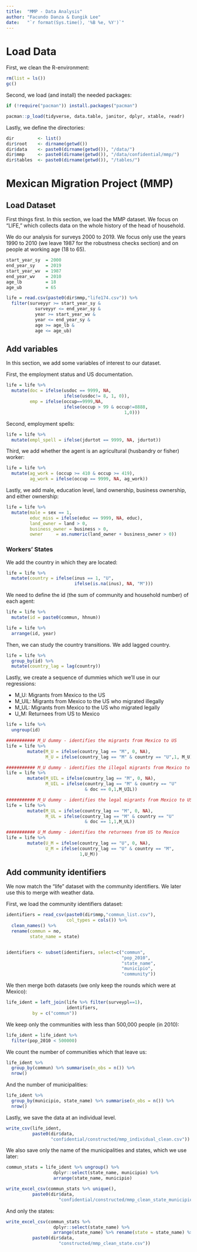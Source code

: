 ```yaml
---
title:  "MMP - Data Analysis"
author: "Facundo Danza & Eungik Lee"
date:   "`r format(Sys.time(), '%B %e, %Y')`"
---
```


# Load Data

First, we clean the R-environment:
```r
rm(list = ls())
gc()
```

Second, we load (and install) the needed packages:
```r
if (!require("pacman")) install.packages("pacman")

pacman::p_load(tidyverse, data.table, janitor, dplyr, xtable, readr)
```


Lastly, we define the directories:
```r
dir         <- list()
dir$root    <- dirname(getwd())
dir$data    <- paste0(dirname(getwd()), "/data/")
dir$mmp     <- paste0(dirname(getwd()), "/data/confidential/mmp/")
dir$tables  <- paste0(dirname(getwd()), "/tables/")
```



# Mexican Migration Project (MMP) 

## Load Dataset

First things first. In this section, we load the MMP dataset. We focus on "LIFE," which collects data on the whole history of the head of household.

We do our analysis for surveys 2000 to 2019. We focus only use the years 1990 to 2010 (we leave 1987 for the robustness checks section) and on people at working age (18 to 65).
```r
start_year_sy  = 2000
end_year_sy    = 2019
start_year_wv  = 1987 
end_year_wv    = 2010
age_lb         = 18
age_ub         = 65

life = read.csv(paste0(dir$mmp,"life174.csv")) %>% 
  filter(surveyyr >= start_year_sy &
           surveyyr <= end_year_sy & 
           year >= start_year_wv & 
           year <= end_year_sy & 
           age >= age_lb &
           age <= age_ub)
```


## Add variables

In this section, we add some variables of interest to our dataset. 

First, the employment status and US documentation. 
```r
life = life %>%
  mutate(doc = ifelse(usdoc == 9999, NA, 
                      ifelse(usdoc!= 8, 1, 0)),
         emp = ifelse(occup==9999,NA, 
                      ifelse(occup > 99 & occup!=8888, 
                                             1,0)))
``` 

Second, employment spells:
```r
life = life %>%
  mutate(empl_spell = ifelse(jdurtot == 9999, NA, jdurtot))
```

Third, we add whether the agent is an agricultural (husbandry or fisher) worker:
```r
life = life %>%
  mutate(ag_work = (occup >= 410 & occup >= 419),
         ag_work = ifelse(occup == 9999, NA, ag_work))
```

Lastly, we add male, education level, land ownership, business ownership, and either ownership:
```r
life = life %>% 
  mutate(male = sex == 1, 
         educ_miss = ifelse(educ == 9999, NA, educ), 
         land_owner = land > 0,
         business_owner = business > 0,
         owner     = as.numeric(land_owner + business_owner > 0))
```


### Workers' States

We add the country in which they are located:
```r
life = life %>% 
  mutate(country = ifelse(inus == 1, "U", 
                          ifelse(is.na(inus), NA, "M")))
```

We need to define the id (the sum of community and household number) of each agent:
```r
life = life %>%
  mutate(id = paste0(commun, hhnum)) 

life = life %>% 
  arrange(id, year)
```

Then, we can study the country transitions. We add lagged country.
```r
life = life %>%
  group_by(id) %>%
  mutate(country_lag = lag(country))
```

Lastly, we create a sequence of dummies which we'll use in our regressions:

- M_U:    Migrants from Mexico to the US
- M_UIL:  Migrants from Mexico to the US who migrated illegally
- M_UL:   Migrants from Mexico to the US who migrated legally 
- U_M:    Returnees from US to Mexico

```r
life = life %>% 
  ungroup(id)

########### M_U dummy - identifies the migrants from Mexico to US
life = life %>%
        mutate(M_U = ifelse(country_lag == "M", 0, NA),
               M_U = ifelse(country_lag == "M" & country == "U",1, M_U))

########### M_U dummy - identifies the illegal migrants from Mexico to US
life = life %>%
        mutate(M_UIL = ifelse(country_lag == "M", 0, NA),
               M_UIL = ifelse(country_lag == "M" & country == "U" 
                              & doc == 0,1,M_UIL))

########### M_U dummy - identifies the legal migrants from Mexico to US
life = life %>%
        mutate(M_UL = ifelse(country_lag == "M", 0, NA),
               M_UL = ifelse(country_lag == "M" & country == "U" 
                              & doc == 1,1,M_UL))

########### U_M dummy - identifies the returnees from US to Mexico
life = life %>%
        mutate(U_M = ifelse(country_lag == "U", 0, NA),
               U_M = ifelse(country_lag == "U" & country == "M",
                            1,U_M))
```


## Add community identifiers

We now match the "life" dataset with the community identifiers. We later use this to merge with weather data.

First, we load the community identifiers dataset:
```r
identifiers = read_csv(paste0(dir$mmp,"commun_list.csv"), 
                       col_types = cols()) %>%
  clean_names() %>%
  rename(commun = no,
         state_name = state)


identifiers <- subset(identifiers, select=c("commun", 
                                            "pop_2010", 
                                            "state_name", 
                                            "municipio", 
                                            "community"))

```

We then merge both datasets (we only keep the rounds which were at Mexico):
```r
life_ident = left_join(life %>% filter(surveypl==1), 
                       identifiers,
          by = c("commun"))
```

We keep only the communities with less than 500,000 people (in 2010):
```r
life_ident = life_ident %>%
  filter(pop_2010 < 500000)
```

We count the number of communities which that leave us:
```r
life_ident %>%
  group_by(commun) %>% summarise(n_obs = n()) %>%
  nrow()
```

And the number of municipalities:
```r
life_ident %>%
  group_by(municipio, state_name) %>% summarise(n_obs = n()) %>%
  nrow()
```

Lastly, we save the data at an individual level.
```r
write_csv(life_ident, 
          paste0(dir$data,
                 "confidential/constructed/mmp_individual_clean.csv"))
```

We also save only the name of the municipalities and states, which we use later:
```r
commun_stats = life_ident %>% ungroup() %>%
                  dplyr::select(state_name, municipio) %>% 
                  arrange(state_name, municipio) 

write_excel_csv(commun_stats %>% unique(), 
          paste0(dir$data,
                    "confidential/constructed/mmp_clean_state_municipio.csv"))
```

And only the states:
```r
write_excel_csv(commun_stats %>%
                  dplyr::select(state_name) %>% 
                  arrange(state_name) %>% rename(state = state_name) %>% unique(), 
          paste0(dir$data,
                    "constructed/mmp_clean_state.csv"))
```
